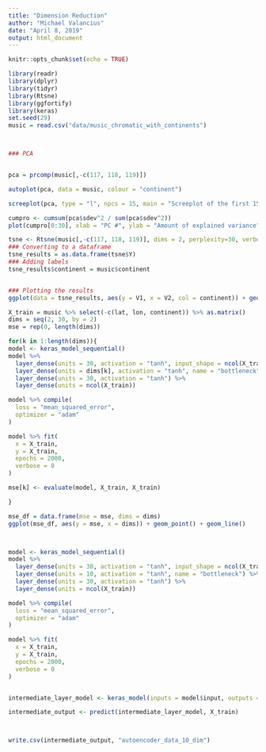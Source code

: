 ```yaml
---
title: "Dimension Reduction"
author: "Michael Valancius"
date: "April 8, 2019"
output: html_document
---
```


```r
knitr::opts_chunk$set(echo = TRUE)
```

```r
library(readr)
library(dplyr)
library(tidyr)
library(Rtsne)
library(ggfortify)
library(keras)
set.seed(29)
music = read.csv("data/music_chromatic_with_continents")




```

```r
### PCA


pca = prcomp(music[,-c(117, 118, 119)])

autoplot(pca, data = music, colour = "continent")

```
```r
screeplot(pca, type = "l", npcs = 15, main = "Screeplot of the first 15 PCs")
```
```r
cumpro <- cumsum(pca$sdev^2 / sum(pca$sdev^2))
plot(cumpro[0:30], xlab = "PC #", ylab = "Amount of explained variance", main = "Cumulative variance plot")
```

```r


tsne <- Rtsne(music[,-c(117, 118, 119)], dims = 2, perplexity=30, verbose=FALSE, max_iter = 800)
### Converting to a dataframe
tsne_results = as.data.frame(tsne$Y)
### Adding labels
tsne_results$continent = music$continent


### Plotting the results
ggplot(data = tsne_results, aes(y = V1, x = V2, col = continent)) + geom_point()

```

```r
X_train = music %>% select(-c(lat, lon, continent)) %>% as.matrix()
dims = seq(2, 30, by = 2)
mse = rep(0, length(dims))

for(k in 1:length(dims)){
model <- keras_model_sequential()
model %>%
  layer_dense(units = 30, activation = "tanh", input_shape = ncol(X_train)) %>%
  layer_dense(units = dims[k], activation = "tanh", name = "bottleneck") %>%
  layer_dense(units = 30, activation = "tanh") %>%
  layer_dense(units = ncol(X_train))

model %>% compile(
  loss = "mean_squared_error", 
  optimizer = "adam"
)

model %>% fit(
  x = X_train, 
  y = X_train, 
  epochs = 2000,
  verbose = 0
)

mse[k] <- evaluate(model, X_train, X_train)

}

mse_df = data.frame(mse = mse, dims = dims)
ggplot(mse_df, aes(y = mse, x = dims)) + geom_point() + geom_line()




```

```r
model <- keras_model_sequential()
model %>%
  layer_dense(units = 30, activation = "tanh", input_shape = ncol(X_train)) %>%
  layer_dense(units = 10, activation = "tanh", name = "bottleneck") %>%
  layer_dense(units = 30, activation = "tanh") %>%
  layer_dense(units = ncol(X_train))

model %>% compile(
  loss = "mean_squared_error", 
  optimizer = "adam"
)

model %>% fit(
  x = X_train, 
  y = X_train, 
  epochs = 2000,
  verbose = 0
)


intermediate_layer_model <- keras_model(inputs = model$input, outputs = get_layer(model, "bottleneck")$output)

intermediate_output <- predict(intermediate_layer_model, X_train)



write.csv(intermediate_output, "autoencoder_data_10_dim")
```



